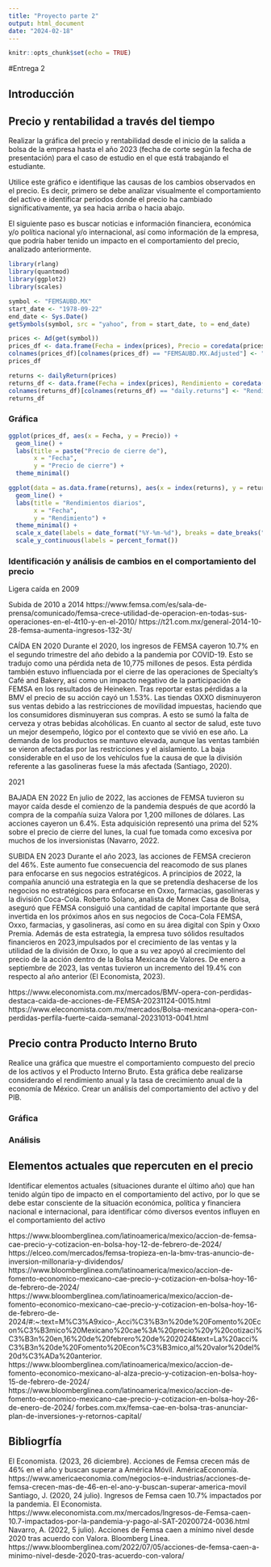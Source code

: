 ---
title: "Proyecto parte 2"
output: html_document
date: "2024-02-18"
---

```{r setup, include=FALSE}
knitr::opts_chunk$set(echo = TRUE)
```

#Entrega 2

## Introducción

## Precio y rentabilidad a través del tiempo
Realizar la gráfica del precio y rentabilidad desde el inicio de la salida a bolsa de la empresa hasta el año 2023 (fecha de corte según la fecha de presentación) para el caso de estudio en el que está trabajando el estudiante.

Utilice este gráfico e identifique las causas de los cambios observados en el precio. Es decir, primero se debe analizar visualmente el comportamiento del activo e identificar periodos donde el precio ha cambiado significativamente, ya sea hacia arriba o hacia abajo.

El siguiente paso es buscar noticias e información financiera, económica y/o política nacional y/o internacional, así como información de la empresa, que podría haber tenido un impacto en el comportamiento del precio, analizado anteriormente.



```{r}
library(rlang)
library(quantmod)
library(ggplot2)
library(scales)
```
```{r}
symbol <- "FEMSAUBD.MX"
start_date <- "1978-09-22"
end_date <- Sys.Date()
getSymbols(symbol, src = "yahoo", from = start_date, to = end_date)
```

```{r}
prices <- Ad(get(symbol))
prices_df <- data.frame(Fecha = index(prices), Precio = coredata(prices))
colnames(prices_df)[colnames(prices_df) == "FEMSAUBD.MX.Adjusted"] <- "Precio"
prices_df
```


```{r}
returns <- dailyReturn(prices)
returns_df <- data.frame(Fecha = index(prices), Rendimiento = coredata(returns))
colnames(returns_df)[colnames(returns_df) == "daily.returns"] <- "Rendimiento diario"
returns_df
```


### Gráfica
```{r}
ggplot(prices_df, aes(x = Fecha, y = Precio)) +
  geom_line() +
  labs(title = paste("Precio de cierre de"),
       x = "Fecha",
       y = "Precio de cierre") +
  theme_minimal()
```


```{r}
ggplot(data = as.data.frame(returns), aes(x = index(returns), y = returns)) +
  geom_line() +
  labs(title = "Rendimientos diarios",
       x = "Fecha",
       y = "Rendimiento") +
  theme_minimal() +
  scale_x_date(labels = date_format("%Y-%m-%d"), breaks = date_breaks("1 year")) +
  scale_y_continuous(labels = percent_format())
```

### Identificación y análisis de cambios en el comportamiento del precio 
Ligera caída en 2009


Subida de 2010 a 2014
https://www.femsa.com/es/sala-de-prensa/comunicado/femsa-crece-utilidad-de-operacion-en-todas-sus-operaciones-en-el-4t10-y-en-el-2010/
https://t21.com.mx/general-2014-10-28-femsa-aumenta-ingresos-132-3t/



CAÍDA EN 2020
Durante el 2020, los ingresos de FEMSA cayeron 10.7% en el segundo trimestre del año debido a la pandemia por COVID-19. Esto se tradujo como una pérdida neta de 10,775 millones de pesos. Esta pérdida también estuvo influenciada por el cierre de las operaciones de Specialty’s Café and Bakery, así como un impacto negativo de la participación de FEMSA en los resultados de Heineken. Tras reportar estas pérdidas a la BMV el precio de su acción cayó un 1.53%. 
Las tiendas OXXO disminuyeron sus ventas debido a las restricciones de movilidad impuestas, haciendo que los consumidores disminuyeran sus compras. A esto se sumó la falta de cerveza y otras bebidas alcohólicas. En cuanto al sector de salud, este tuvo un mejor desempeño, lógico por el contexto que se vivió en ese año. La demanda de los productos se mantuvo elevada, aunque las ventas también se vieron afectadas por las restricciones y el aislamiento. La baja considerable en el uso de los vehículos fue la causa de que la división referente a las gasolineras fuese la más afectada (Santiago, 2020). 

2021


BAJADA EN 2022
En julio de 2022, las acciones de FEMSA tuvieron su mayor caída desde el comienzo de la pandemia después de que acordó la compra de la compañía suiza Valora por 1,200 millones de dólares. Las acciones cayeron un 6.4%. Esta adquisición representó una prima del 52% sobre el precio de cierre del lunes, la cual fue tomada como excesiva por muchos de los inversionistas (Navarro, 2022. 

SUBIDA EN 2023
Durante el año 2023, las acciones de FEMSA crecieron del 46%. Este aumento fue consecuencia del reacomodo de sus planes para enfocarse en sus negocios estratégicos. A principios de 2022, la compañía anunció una estrategia en la que se pretendía deshacerse de los negocios no estratégicos para enfocarse en Oxxo, farmacias, gasolineras y la división Coca-Cola. Roberto Solano, analista de Monex Casa de Bolsa, aseguró que FEMSA consiguió una cantidad de capital importante que será invertida en los próximos años en sus negocios de Coca-Cola FEMSA, Oxxo, farmacias, y gasolineras, así como en su área digital con Spin y Oxxo Premia.
Además de esta estrategia, la empresa tuvo sólidos resultados financieros en 2023,impulsados por el crecimiento de las ventas y la utilidad de la división de Oxxo, lo que a su vez apoyó al crecimiento del precio de la acción dentro de la Bolsa Mexicana de Valores. De enero a septiembre de 2023, las ventas tuvieron un incremento del 19.4% con respecto al año anterior (El Economista, 2023). 


https://www.eleconomista.com.mx/mercados/BMV-opera-con-perdidas-destaca-caida-de-acciones-de-FEMSA-20231124-0015.html
https://www.eleconomista.com.mx/mercados/Bolsa-mexicana-opera-con-perdidas-perfila-fuerte-caida-semanal-20231013-0041.html






## Precio contra Producto Interno Bruto
Realice una gráfica que muestre el comportamiento compuesto del precio de los activos y el Producto Interno Bruto. Esta gráfica debe realizarse considerando el rendimiento anual y la tasa de crecimiento anual de la economía de México. Crear un análisis del comportamiento del activo y del PIB.

### Gráfica

### Análisis


## Elementos actuales que repercuten en el precio 
Identificar elementos actuales (situaciones durante el último año) que han tenido algún tipo de impacto en el comportamiento del activo, por lo que se debe estar consciente de la situación económica, política y financiera nacional e internacional, para identificar cómo diversos eventos influyen en el comportamiento del activo

https://www.bloomberglinea.com/latinoamerica/mexico/accion-de-femsa-cae-precio-y-cotizacion-en-bolsa-hoy-12-de-febrero-de-2024/
https://elceo.com/mercados/femsa-tropieza-en-la-bmv-tras-anuncio-de-inversion-millonaria-y-dividendos/
https://www.bloomberglinea.com/latinoamerica/mexico/accion-de-fomento-economico-mexicano-cae-precio-y-cotizacion-en-bolsa-hoy-16-de-febrero-de-2024/
https://www.bloomberglinea.com/latinoamerica/mexico/accion-de-fomento-economico-mexicano-cae-precio-y-cotizacion-en-bolsa-hoy-16-de-febrero-de-2024/#:~:text=M%C3%A9xico-,Acci%C3%B3n%20de%20Fomento%20Econ%C3%B3mico%20Mexicano%20cae%3A%20precio%20y%20cotizaci%C3%B3n%20en,16%20de%20febrero%20de%202024&text=La%20acci%C3%B3n%20de%20Fomento%20Econ%C3%B3mico,al%20valor%20del%20d%C3%ADa%20anterior.
https://www.bloomberglinea.com/latinoamerica/mexico/accion-de-fomento-economico-mexicano-al-alza-precio-y-cotizacion-en-bolsa-hoy-15-de-febrero-de-2024/
https://www.bloomberglinea.com/latinoamerica/mexico/accion-de-fomento-economico-mexicano-cae-precio-y-cotizacion-en-bolsa-hoy-26-de-enero-de-2024/
forbes.com.mx/femsa-cae-en-bolsa-tras-anunciar-plan-de-inversiones-y-retornos-capital/



## Bibliogrfía
El Economista. (2023, 26 diciembre). Acciones de Femsa crecen más de 46% en el año y buscan superar a América Móvil. AméricaEconomía. https://www.americaeconomia.com/negocios-e-industrias/acciones-de-femsa-crecen-mas-de-46-en-el-ano-y-buscan-superar-america-movil
Santiago, J. (2020, 24 julio). Ingresos de Femsa caen 10.7% impactados por la pandemia. El Economista. https://www.eleconomista.com.mx/mercados/Ingresos-de-Femsa-caen-10.7-impactados-por-la-pandemia-y-pago-al-SAT-20200724-0036.html
Navarro, A. (2022, 5 julio). Acciones de Femsa caen a mínimo nivel desde 2020 tras acuerdo con Valora. Bloomberg Línea. https://www.bloomberglinea.com/2022/07/05/acciones-de-femsa-caen-a-minimo-nivel-desde-2020-tras-acuerdo-con-valora/
